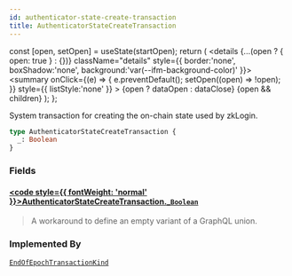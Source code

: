 ```yaml
---
id: authenticator-state-create-transaction
title: AuthenticatorStateCreateTransaction
---
```









  const [open, setOpen] = useState(startOpen);
  return (
    <details {...(open ? { open: true } : {})} className="details" style={{ border:'none', boxShadow:'none', background:'var(--ifm-background-color)' }}>
      <summary
        onClick={(e) => {
          e.preventDefault();
          setOpen((open) => !open);
        }}
        style={{ listStyle:'none' }}
      >
      {open ? dataOpen : dataClose}
      </summary>
      {open && children}
    </details>
  );
};








System transaction for creating the on-chain state used by zkLogin.


```graphql
type AuthenticatorStateCreateTransaction {
  _: Boolean
}
```




### Fields

#### [<code style={{ fontWeight: 'normal' }}>AuthenticatorStateCreateTransaction.<b>_</b></code>](#)<Bullet />[`Boolean`](/references/iota-api/iota-graphql/reference/types/scalars/boolean) <Badge class="badge badge--secondary" text="scalar"/> 
> 
> 
> A workaround to define an empty variant of a GraphQL union.
> 





### Implemented By

[`EndOfEpochTransactionKind`](/references/iota-api/iota-graphql/reference/types/unions/end-of-epoch-transaction-kind)  <Badge class="badge badge--secondary" text="union"/>

